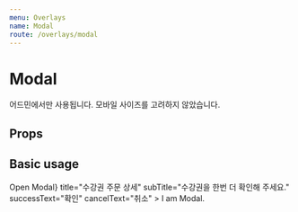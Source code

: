 ```yaml
---
menu: Overlays
name: Modal
route: /overlays/modal
---
```



# Modal

어드민에서만 사용됩니다. 모바일 사이즈를 고려하지 않았습니다.

## Props

<Props of={Modal} />

## Basic usage

<Playground>
  <Modal
    opener={<Button>Open Modal</Button>}
    title="수강권 주문 상세"
    subTitle="수강권을 한번 더 확인해 주세요."
    successText="확인"
    cancelText="취소"
  >
    I am Modal.
  </Modal>
</Playground>


